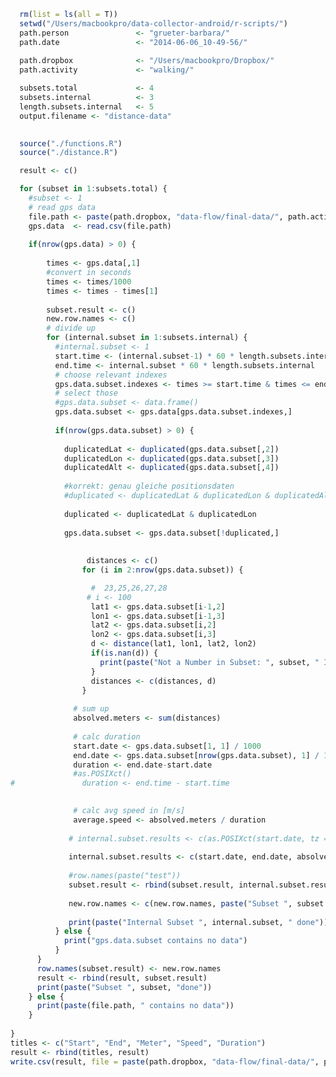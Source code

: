 ```r
  rm(list = ls(all = T))
  setwd("/Users/macbookpro/data-collector-android/r-scripts/")
  path.person               <- "grueter-barbara/"
  path.date                 <- "2014-06-06_10-49-56/"
  
  path.dropbox              <- "/Users/macbookpro/Dropbox/"
  path.activity             <- "walking/"

  subsets.total             <- 4
  subsets.internal          <- 3
  length.subsets.internal   <- 5
  output.filename <- "distance-data"
  
```

```r
  source("./functions.R")
  source("./distance.R")
```

```r
 
  result <- c()

  for (subset in 1:subsets.total) {
    #subset <- 1
    # read gps data
    file.path <- paste(path.dropbox, "data-flow/final-data/", path.activity, path.person, path.date, "subset-", subset, "/gps-data.csv", sep ="")
    gps.data  <- read.csv(file.path)
  
    if(nrow(gps.data) > 0) {
          
        times <- gps.data[,1]    
        #convert in seconds
        times <- times/1000
        times <- times - times[1]  
      
        subset.result <- c()
        new.row.names <- c()
        # divide up
        for (internal.subset in 1:subsets.internal) {
          #internal.subset <- 1
          start.time <- (internal.subset-1) * 60 * length.subsets.internal
          end.time <- internal.subset * 60 * length.subsets.internal
          # choose relevant indexes
          gps.data.subset.indexes <- times >= start.time & times <= end.time
          # select those
          #gps.data.subset <- data.frame()
          gps.data.subset <- gps.data[gps.data.subset.indexes,]
          
          if(nrow(gps.data.subset) > 0) {
                
            duplicatedLat <- duplicated(gps.data.subset[,2])
            duplicatedLon <- duplicated(gps.data.subset[,3])
            duplicatedAlt <- duplicated(gps.data.subset[,4])
            
            #korrekt: genau gleiche positionsdaten
            #duplicated <- duplicatedLat & duplicatedLon & duplicatedAlt
            
            duplicated <- duplicatedLat & duplicatedLon
            
            gps.data.subset <- gps.data.subset[!duplicated,]
            
            
                 distances <- c()              
                for (i in 2:nrow(gps.data.subset)) {

                  #  23,25,26,27,28
                 # i <- 100
                  lat1 <- gps.data.subset[i-1,2]
                  lon1 <- gps.data.subset[i-1,3]
                  lat2 <- gps.data.subset[i,2]
                  lon2 <- gps.data.subset[i,3]
                  d <- distance(lat1, lon1, lat2, lon2)
                  if(is.nan(d)) {
                    print(paste("Not a Number in Subset: ", subset, " Internal Subset: ", internal.subset, " Row: ", i))
                  }
                  distances <- c(distances, d)
                }
              
              # sum up
              absolved.meters <- sum(distances)
              
              # calc duration
              start.date <- gps.data.subset[1, 1] / 1000
              end.date <- gps.data.subset[nrow(gps.data.subset), 1] / 1000
              duration <- end.date-start.date
              #as.POSIXct()
#               duration <- end.time - start.time

              
              # calc avg speed in [m/s]
              average.speed <- absolved.meters / duration     
                
             # internal.subset.results <- c(as.POSIXct(start.date, tz = "Europe/Berlin", origin = "1970-01-01"), as.POSIXct(end.date, tz = "Europe/Berlin", origin = "1970-01-01"), absolved.meters, average.speed, length.subsets.internal)
              
             internal.subset.results <- c(start.date, end.date, absolved.meters, average.speed, duration)
             
             #row.names(paste("test"))
             subset.result <- rbind(subset.result, internal.subset.results)
            
             new.row.names <- c(new.row.names, paste("Subset ", subset , " - ", internal.subset))
        
             print(paste("Internal Subset ", internal.subset, " done"))
          } else {
            print("gps.data.subset contains no data")
          } 
      }
      row.names(subset.result) <- new.row.names
      result <- rbind(result, subset.result)
      print(paste("Subset ", subset, "done"))
    } else {
      print(paste(file.path, " contains no data"))
    }
    
}
titles <- c("Start", "End", "Meter", "Speed", "Duration")
result <- rbind(titles, result)
write.csv(result, file = paste(path.dropbox, "data-flow/final-data/", path.activity, path.person, path.date, output.filename, ".csv", sep =""), row.names = T)
```